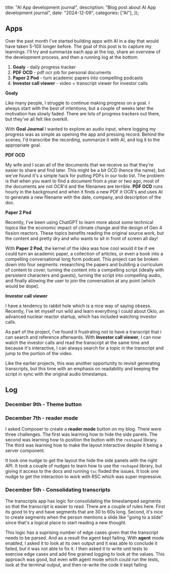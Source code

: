 
  title: "AI App development journal",
  description: "Blog post about AI App development journal",
  date: "2024-12-09",
  categories: ["AI"],
});

## Apps

Over the past month I've started building apps with AI in a day that would have taken 5-10X longer before. The goal of this post is to capture my learnings. I'll try and summarize each app at the top, share an overview of the development process, and then a running log at the bottom.

1. **Goaly** - daily progress tracker
2. **PDF OCD** - pdf ocr job for personal documents
3. **Paper 2 Pod** - turn academic papers into compelling podcasts
4. **Investor call viewer** - video + transcript viewer for investor calls

**Goaly**

Like many people, I struggle to continue making progress on a goal. I always start with the best of intentions, but a couple of weeks later the motivation has slowly faded. There are lots of progress trackers out there, but they've all felt like overkill.

With **Goal Journal** I wanted to explore an audio input, where logging my progress was as simple as opening the app and pressing record. Behind the scenes, I'd transcribe the recording, summarize it with AI, and log it to the appropriate goal.

**PDF OCD**

My wife and I scan all of the documents that we receive so that they're easier to share and find later. This might be a bit OCD (hence the name), but we've found it's a simple hack for putting PDFs in our todo list. The problem is that when you want to find a document from a year or two ago, most of the documents are not OCR'd and the filenames are terrible. **PDF OCD** runs hourly in the background and when it finds a new PDF it OCR's and uses AI to generate a new filename with the date, company, and description of the doc.

**Paper 2 Pod**

Recently, I've been using ChatGPT to learn more about some technical topics like the economic impact of climate change and the design of Gen 4 fission reactors. These topics benefits reading the original source work, but the content and pretty dry and who wants to sit in front of screen all day!

With **Paper 2 Pod**, the kernel of the idea was how cool would it be if we could turn an academic paper, a collection of articles, or even a book into a compelling conversational long form podcast. This project can be broken down into four segments: researching the papers and building a curriculum of content to cover, turning the content into a compelling script (ideally with persistent characters and guests), turning the script into compelling audio, and finally allowing the user to join the conversation at any point (which would be dope).

**Investor call viewer**

I have a tendency to rabbit hole which is a nice way of saying obsess. Recently, I've let myself run wild and learn everything I could about Oklo, an advanced nuclear reactor startup, which has included watching investor calls.

As part of the project, I've found it frustrating not to have a transcript that i can search and reference afterwards. With **Investor call viewer**, I can now watch the investor calls and read the transcript at the same time and because it's interactive, I can always search for a topic in the transcript and jump to the portion of the video.

Like the earlier projects, this was another opportunity to revisit generating transcripts, but this time with an emphasis on readability and keeping the script in sync with the original audio timestamps.

## Log

### December 9th - Theme button

### December 7th - reader mode

I asked Composer to create a **reader mode** button on my blog. There were three challenges. The first was learning how to hide the side panels. The second was learning how to position the button with the `reshaped` library. The third was learning how to make the layout interactive despite it being a server component.

It took one nudge to get the layout the hide the side panels with the right API. It took a couple of nudges to learn how to use the `reshaped` library, but giving it access to the docs and running `tsc` fixded the issues. It took one nudge to get the interaction to work with RSC which was super impressive.

### December 5th - Consolidating transcripts

The transcripts app has logic for consolidating the timestamped segments so that the transcript is easier to read. There are a couple of rules here. First its good to try and have segments that are 30 to 60s long. Second, it's nice to create segments when the person mentions a slide like "going to a slide" since that's a logical place to start reading a new thought.

This logic has a suprising number of edge cases given that the transcript needs to be parsed. And as a result the agent kept failing. With **agent** mode enabled, I asked it to look at its own output and it was able to conclude it failed, but it was not able to fix it. I then asked it to write unit tests to exercise edge cases and add fine grained logging to look at the values. This approach was good, but even with agent mode which could run the tests, look at the terminal output, and then re-write the code it kept failing.
